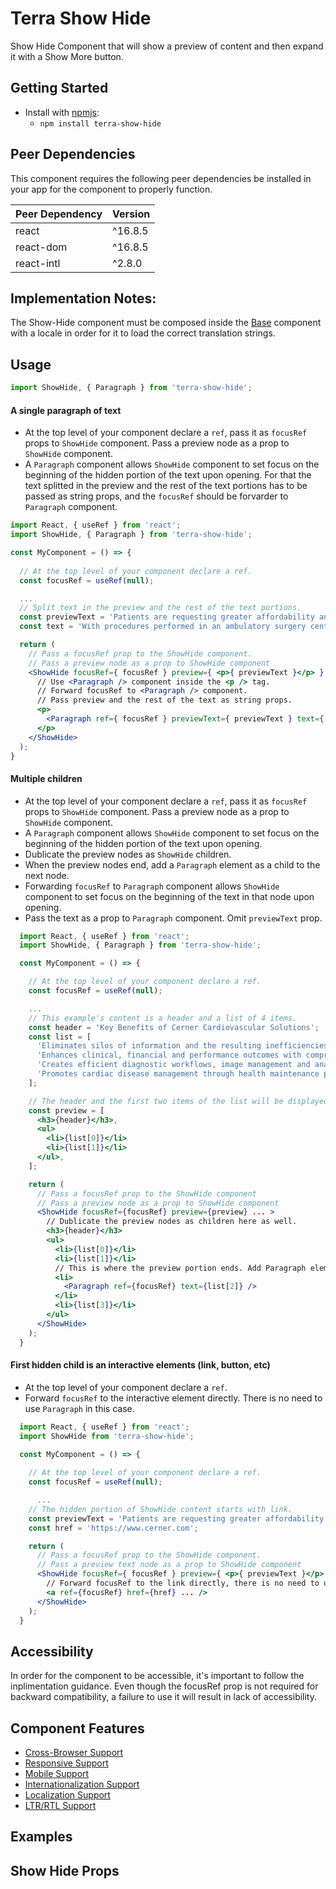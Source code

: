 


<Badge />

# Terra Show Hide

Show Hide Component that will show a preview of content and then expand it with a Show More button.

## Getting Started

- Install with [npmjs](https://www.npmjs.com):
  - `npm install terra-show-hide`

<!-- AUTO-GENERATED-CONTENT:START Peer Dependencies -->
## Peer Dependencies

This component requires the following peer dependencies be installed in your app for the component to properly function.

| Peer Dependency | Version |
|-|-|
| react | ^16.8.5 |
| react-dom | ^16.8.5 |
| react-intl | ^2.8.0 |

<!-- AUTO-GENERATED-CONTENT:END -->

## Implementation Notes:

The Show-Hide component must be composed inside the [Base][1] component with a locale in order for it to load the correct translation strings.

[1]: https://engineering.cerner.com/terra-core/components/terra-base/base/base

## Usage

```jsx
import ShowHide, { Paragraph } from 'terra-show-hide';
```

#### A single paragraph of text
  - At the top level of your component declare a `ref`, pass it as `focusRef` props to `ShowHide` component. Pass a preview node as a prop to `ShowHide` component.
  - A `Paragraph` component allows `ShowHide` component to set focus on the beginning of the hidden portion of the text upon opening. For that the text splitted in the preview and the rest of the text portions has to be passed as string props, and the `focusRef` should be forvarder to `Paragraph` component.

  ```jsx
  import React, { useRef } from 'react';
  import ShowHide, { Paragraph } from 'terra-show-hide';

  const MyComponent = () => {
        
    // At the top level of your component declare a ref.
    const focusRef = useRef(null);

    ...
    // Split text in the preview and the rest of the text portions.
    const previewText = 'Patients are requesting greater affordability and efficiency in healthcare.';
    const text = 'With procedures performed in an ambulatory surgery center costing up to 60% less compared to a hospital outpatient department (1), the demand for these facilities is increasing.';

    return (
      // Pass a focusRef prop to the ShowHide component.
      // Pass a preview node as a prop to ShowHide component 
      <ShowHide focusRef={ focusRef } preview={ <p>{ previewText }</p> } ... >
        // Use <Paragraph /> component inside the <p /> tag.
        // Forward focusRef to <Paragraph /> component.
        // Pass preview and the rest of the text as string props. 
        <p>
          <Paragraph ref={ focusRef } previewText={ previewText } text={ text } />
        </p>
      </ShowHide>
    );
  }
  ```

#### Multiple children
  - At the top level of your component declare a `ref`, pass it as `focusRef` props to `ShowHide` component. Pass a preview node as a prop to `ShowHide` component.
  - A `Paragraph` component allows `ShowHide` component to set focus on the beginning of the hidden portion of the text upon opening. 
  - Dublicate the preview nodes as `ShowHide` children.
  - When the preview nodes end, add a `Paragraph` element as a child to the next node. 
  - Forwarding `focusRef` to `Paragraph` component allows `ShowHide` component to set focus on the beginning of the text in that node upon opening.
  - Pass the text as a prop to `Paragraph` component. Omit `previewText` prop.

  ```jsx
    import React, { useRef } from 'react';
    import ShowHide, { Paragraph } from 'terra-show-hide';

    const MyComponent = () => {

      // At the top level of your component declare a ref.
      const focusRef = useRef(null);

      ...
      // This example's content is a header and a list of 4 items.
      const header = 'Key Benefits of Cerner Cardiovascular Solutions';
      const list = [
        'Eliminates silos of information and the resulting inefficiencies with a unified EHR and cardiovascular system',
        'Enhances clinical, financial and performance outcomes with comprehensive procedural documentation',
        'Creates efficient diagnostic workflows, image management and analysis',
        'Promotes cardiac disease management through health maintenance protocols',
      ];

      // The header and the first two items of the list will be displayed in preview portion.
      const preview = [
        <h3>{header}</h3>,
        <ul>
          <li>{list[0]}</li>
          <li>{list[1]}</li>
        </ul>,
      ];

      return (
        // Pass a focusRef prop to the ShowHide component
        // Pass a preview node as a prop to ShowHide component 
        <ShowHide focusRef={focusRef} preview={preview} ... >
          // Dublicate the preview nodes as children here as well.
          <h3>{header}</h3>
          <ul>
            <li>{list[0]}</li>
            <li>{list[1]}</li>
            // This is where the preview portion ends. Add Paragraph element and pass text as a prop, forward focusRef.
            <li>
              <Paragraph ref={focusRef} text={list[2]} />
            </li>
            <li>{list[3]}</li>
          </ul>
        </ShowHide>
      );
    }
  ```

#### First hidden child is an interactive elements (link, button, etc)
  - At the top level of your component declare a `ref`.
  - Forward `focusRef` to the interactive element directly. There is no need to use `Paragraph` in this case.

  ```jsx
    import React, { useRef } from 'react';
    import ShowHide from 'terra-show-hide';

    const MyComponent = () => {
       
      // At the top level of your component declare a ref.
      const focusRef = useRef(null);

        ...
      // The hidden portion of ShowHide content starts with link. 
      const previewText = 'Patients are requesting greater affordability and efficiency in healthcare.';
      const href = 'https://www.cerner.com';

      return (
        // Pass a focusRef prop to the ShowHide component.
        // Pass a preview text node as a prop to ShowHide component 
        <ShowHide focusRef={ focusRef } preview={ <p>{ previewText }</p> } ... >
          // Forward focusRef to the link directly, there is no need to use <Paragraph /> component.
          <a ref={focusRef} href={href} ... />
        </ShowHide>
      );
    }
  ```

## Accessibility

<Notice variant="important" ariaLevel="3">

In order for the component to be accessible, it's important to follow the inplimentation guidance. Even though the focusRef prop is not required for backward compatibility, a failure to use it will result in lack of accessibility.

</Notice>

## Component Features

* [Cross-Browser Support](https://engineering.cerner.com/terra-ui/about/terra-ui/component-standards#cross-browser-support)
* [Responsive Support](https://engineering.cerner.com/terra-ui/about/terra-ui/component-standards#responsive-support)
* [Mobile Support](https://engineering.cerner.com/terra-ui/about/terra-ui/component-standards#mobile-support)
* [Internationalization Support](https://engineering.cerner.com/terra-ui/about/terra-ui/component-standards#internationalization-i18n)
* [Localization Support](https://engineering.cerner.com/terra-ui/about/terra-ui/component-standards#internationalization-i18n)
* [LTR/RTL Support](https://engineering.cerner.com/terra-ui/about/terra-ui/component-standards#ltr--rtl)

## Examples
<DefaultShowHide title="Default ShowHide - a Paragraph of Text" />
<CustomButtonTextShowHide title="Custom Button Text ShowHide - List of Items" />
<InitiallyOpenShowHide title="Initially Open ShowHide" />
<ButtonAlignCenterShowHide title="Button Align Center ShowHide" />
<ButtonAlignRightShowHide title="Button Align Right ShowHide" />
<NoPreviewShowHide title="No Preview ShowHide" />
<NoFocusRefShowHide title="No focusRef ShowHide" description="Note: omitting focusRef is possible for backward compatibility. In this case the focus will be set to the content container. Hovewer, it does not provide full accessibility." />

## Show Hide Props
<ShowHidePropsTable />
